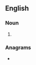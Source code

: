 {{also|Ravers}}
==English==

===Noun===
{{head|en|noun plural form}}

# {{plural of|raver|lang=en}}

===Anagrams===
* {{anagrams|en|a=aerrsv|Sarver}}
